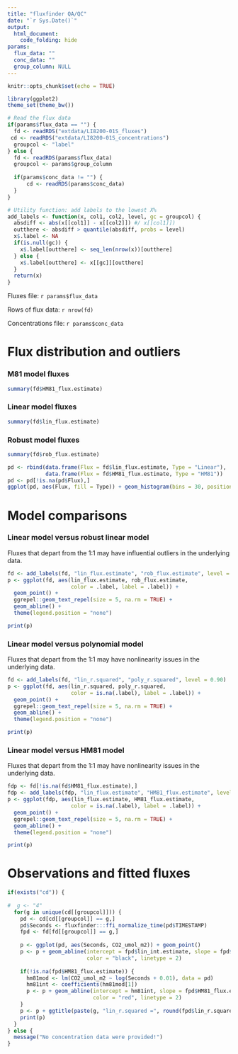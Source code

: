 ```yaml
---
title: "fluxfinder QA/QC"
date: "`r Sys.Date()`"
output:
  html_document:
    code_folding: hide
params:
  flux_data: ""
  conc_data: ""
  group_column: NULL
---
```


```r
knitr::opts_chunk$set(echo = TRUE)

library(ggplot2)
theme_set(theme_bw())

# Read the flux data
if(params$flux_data == "") {
  fd <- readRDS("extdata/LI8200-01S_fluxes")
 cd <- readRDS("extdata/LI8200-01S_concentrations")
  groupcol <- "label"
} else {
  fd <- readRDS(params$flux_data)
  groupcol <- params$group_column
  
  if(params$conc_data != "") {
      cd <- readRDS(params$conc_data)
  }
}

# Utility function: add labels to the lowest X%
add_labels <- function(x, col1, col2, level, gc = groupcol) {
  absdiff <- abs(x[[col1]] - x[[col2]]) #/ x[[col1]])
  outthere <- absdiff > quantile(absdiff, probs = level)
  x$.label <- NA
  if(is.null(gc)) {
    x$.label[outthere] <- seq_len(nrow(x))[outthere]
  } else {
    x$.label[outthere] <- x[[gc]][outthere]
  }
  return(x)
}

```

Fluxes file: `r params$flux_data`

Rows of flux data: `r nrow(fd)`

Concentrations file: `r params$conc_data`


# Flux distribution and outliers

### M81 model fluxes
```r
summary(fd$HM81_flux.estimate)
```

### Linear model fluxes
```r
summary(fd$lin_flux.estimate)
```

### Robust model fluxes
```r
summary(fd$rob_flux.estimate)
```


```r
pd <- rbind(data.frame(Flux = fd$lin_flux.estimate, Type = "Linear"),
            data.frame(Flux = fd$HM81_flux.estimate, Type = "HM81"))
pd <- pd[!is.na(pd$Flux),]
ggplot(pd, aes(Flux, fill = Type)) + geom_histogram(bins = 30, position = "dodge")
```

# Model comparisons

### Linear model versus robust linear model

Fluxes that depart from the 1:1 may have influential outliers in the underlying data.

```r
fd <- add_labels(fd, "lin_flux.estimate", "rob_flux.estimate", level = 0.90)
p <- ggplot(fd, aes(lin_flux.estimate, rob_flux.estimate, 
                    color = .label, label = .label)) +
  geom_point() +
  ggrepel::geom_text_repel(size = 5, na.rm = TRUE) +
  geom_abline() +
  theme(legend.position = "none")

print(p)
```

### Linear model versus polynomial model

Fluxes that depart from the 1:1 may have nonlinearity issues in the underlying data.

```r
fd <- add_labels(fd, "lin_r.squared", "poly_r.squared", level = 0.90)
p <- ggplot(fd, aes(lin_r.squared, poly_r.squared, 
                    color = is.na(.label), label = .label)) +
  geom_point() +
  ggrepel::geom_text_repel(size = 5, na.rm = TRUE) +
  geom_abline() + 
  theme(legend.position = "none")

print(p)
```

### Linear model versus HM81 model

Fluxes that depart from the 1:1 may have nonlinearity issues in the underlying data.

```r
fdp <- fd[!is.na(fd$HM81_flux.estimate),]
fdp <- add_labels(fdp, "lin_flux.estimate", "HM81_flux.estimate", level = 0.90)
p <- ggplot(fdp, aes(lin_flux.estimate, HM81_flux.estimate, 
                    color = is.na(.label), label = .label)) +
  geom_point() +
  ggrepel::geom_text_repel(size = 5, na.rm = TRUE) +
  geom_abline() + 
  theme(legend.position = "none")

print(p)
```


# Observations and fitted fluxes

```r
if(exists("cd")) {
  
#  g <- "4"
  for(g in unique(cd[[groupcol]])) {
    pd <- cd[cd[[groupcol]] == g,]
    pd$Seconds <- fluxfinder:::ffi_normalize_time(pd$TIMESTAMP)
    fpd <- fd[fd[[groupcol]] == g,]
    
    p <- ggplot(pd, aes(Seconds, CO2_umol_m2)) + geom_point() 
    p <- p + geom_abline(intercept = fpd$lin_int.estimate, slope = fpd$lin_flux.estimate, 
                         color = "black", linetype = 2)
    
    if(!is.na(fpd$HM81_flux.estimate)) {
      hm81mod <- lm(CO2_umol_m2 ~ log(Seconds + 0.01), data = pd)
      hm81int <- coefficients(hm81mod[1])
      p <- p + geom_abline(intercept = hm81int, slope = fpd$HM81_flux.estimate, 
                           color = "red", linetype = 2)
    }
    p <- p + ggtitle(paste(g, "lin_r.squared =", round(fpd$lin_r.squared, 3)))
    print(p)
  }
} else {
  message("No concentration data were provided!")
}

```

